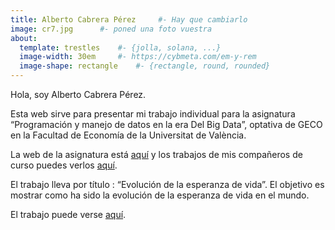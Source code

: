 ---
title: Alberto Cabrera Pérez     #- Hay que cambiarlo
image: cr7.jpg      #- poned una foto vuestra
about:
  template: trestles    #- {jolla, solana, ...}
  image-width: 30em     #- https://cybmeta.com/em-y-rem
  image-shape: rectangle    #- {rectangle, round, rounded}
---
        
Hola, soy Alberto Cabrera Pérez.
      
Esta web sirve para presentar mi trabajo individual para la asignatura "Programación y manejo de datos en la era Del Big Data", optativa de GECO en la Facultad de Economía de la Universitat de València.

La web de la asignatura está [aquí](https://perezp44.github.io/intro-ds-22-23-web/){target="_blank"} y los trabajos de mis compañeros de curso puedes verlos [aquí](https://perezp44.github.io/intro-ds-22-23-web/07-trabajos_2022-23.html){target="_blank"}.



El trabajo lleva por título : "Evolución de la esperanza de vida". El objetivo es mostrar como ha sido la evolución de la esperanza de vida en el mundo.


El trabajo puede verse [aquí](my_trabajo_BigData.html).
